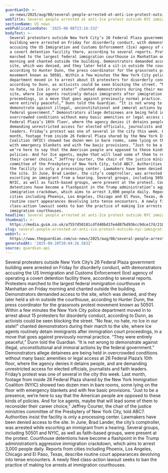 ```yaml
---
guardianId: >-
  us-news/2025/aug/08/several-people-arrested-at-anti-ice-protest-outside-nyc-immigration-court
webTitle: Several people arrested at anti-Ice protest outside NYC immigration court
sectionName: US news
webPublicationDate: '2025-08-08T23:16:33Z'
bodyText: >-
  Several protesters outside New York City’s 26 Federal Plaza government
  building were arrested on Friday for disorderly conduct, with demonstrators
  accusing the US Immigration and Customs Enforcement (Ice) agency of operating
  a covert detention facility there, according to several reports. Protesters
  marched to the largest federal immigration courthouse in Manhattan on Friday
  morning and chanted outside the building. Demonstrators demanded access to the
  site, which was denied, and they later held a sit-in outside the courthouse,
  according to Hunter Dunn, the press coordinator for the grassroots protest
  movement known as 50501. Within a few minutes the New York City police
  department moved in to arrest about 15 protesters for disorderly conduct,
  according to Dunn, as activists could be seen blocking the street. “No fear,
  no hate, no Ice in our state!” chanted demonstrators during their march to the
  site, where Ice agents routinely detain immigrants after immigration court
  proceedings, in a move that goes against previously normal practice. “They
  were entirely peaceful,” Dunn told the Guardian. “It is not wrong to
  demonstrate against illegal, unconstitutional and immoral actions by the
  federal government.” Demonstrators allege detainees are being held in
  overcrowded conditions without many basic amenities or legal access at 26
  Federal Plaza’s 10th floor, where the agency denies it detains people, and are
  demanding unrestricted access for elected officials, journalists and faith
  leaders. Friday’s protest was one of several in the city this week. Last
  month, footage from inside 26 Federal Plaza shared by the New York Immigration
  Coalition (NYIC) showed two dozen men in bare rooms, some lying on the floor
  with emergency blankets and with few basic provisions. “Just to be a presence,
  we’re here to say that the American people are opposed to these kinds of
  policies. And for Ice agents, maybe that will lead some of them to reconsider
  their career choice,” Jeffrey Courter, the chair of the justice ministries
  committee of the Presbytery of New York City, told ABC7. Authorities insist
  the facility is only a processing center. Lawmakers have been denied access to
  the site. In June, Brad Lander, the city’s comptroller, was arrested while
  escorting an immigrant from a hearing. Several groups, including 50501 and
  NYIC, as well as faith-based groups, were present at the protest. Courthouse
  detentions have become a flashpoint in the Trump administration’s aggressive
  immigration crackdown, which aims to arrest 3,000 people daily. Reports from
  cities including Phoenix, Los Angeles, Chicago and El Paso, Texas, describe
  routine court appearances devolving into tense encounters. A newly filed
  class-action lawsuit seeks to ban the practice of making Ice arrests at
  immigration courthouses.
headline: Several people arrested at anti-Ice protest outside NYC immigration court
thumbnail: >-
  https://media.guim.co.uk/a7557d50181cdfd40bd1fe4d87bd936cc9dce17d/210_0_2282_1826/500.jpg
slug: several-people-arrested-at-anti-ice-protest-outside-nyc-immigration-court
webUrl: >-
  https://www.theguardian.com/us-news/2025/aug/08/several-people-arrested-at-anti-ice-protest-outside-nyc-immigration-court
generatedAt: '2025-08-28T20:04:26.583Z'
source: guardian-api
---
```

Several protesters outside New York City’s 26 Federal Plaza government building were arrested on Friday for disorderly conduct, with demonstrators accusing the US Immigration and Customs Enforcement (Ice) agency of operating a covert detention facility there, according to several reports. Protesters marched to the largest federal immigration courthouse in Manhattan on Friday morning and chanted outside the building. Demonstrators demanded access to the site, which was denied, and they later held a sit-in outside the courthouse, according to Hunter Dunn, the press coordinator for the grassroots protest movement known as 50501. Within a few minutes the New York City police department moved in to arrest about 15 protesters for disorderly conduct, according to Dunn, as activists could be seen blocking the street. “No fear, no hate, no Ice in our state!” chanted demonstrators during their march to the site, where Ice agents routinely detain immigrants after immigration court proceedings, in a move that goes against previously normal practice. “They were entirely peaceful,” Dunn told the Guardian. “It is not wrong to demonstrate against illegal, unconstitutional and immoral actions by the federal government.” Demonstrators allege detainees are being held in overcrowded conditions without many basic amenities or legal access at 26 Federal Plaza’s 10th floor, where the agency denies it detains people, and are demanding unrestricted access for elected officials, journalists and faith leaders. Friday’s protest was one of several in the city this week. Last month, footage from inside 26 Federal Plaza shared by the New York Immigration Coalition (NYIC) showed two dozen men in bare rooms, some lying on the floor with emergency blankets and with few basic provisions. “Just to be a presence, we’re here to say that the American people are opposed to these kinds of policies. And for Ice agents, maybe that will lead some of them to reconsider their career choice,” Jeffrey Courter, the chair of the justice ministries committee of the Presbytery of New York City, told ABC7. Authorities insist the facility is only a processing center. Lawmakers have been denied access to the site. In June, Brad Lander, the city’s comptroller, was arrested while escorting an immigrant from a hearing. Several groups, including 50501 and NYIC, as well as faith-based groups, were present at the protest. Courthouse detentions have become a flashpoint in the Trump administration’s aggressive immigration crackdown, which aims to arrest 3,000 people daily. Reports from cities including Phoenix, Los Angeles, Chicago and El Paso, Texas, describe routine court appearances devolving into tense encounters. A newly filed class-action lawsuit seeks to ban the practice of making Ice arrests at immigration courthouses.
